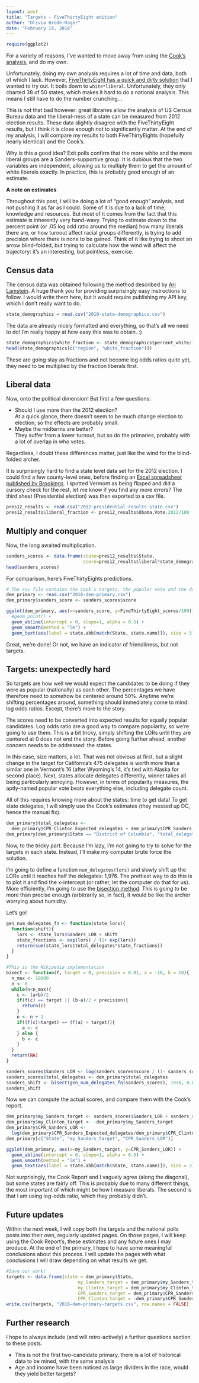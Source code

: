```yaml
---
layout: post
title: "Targets - FiveThirtyEight edition"
author: "Olivia Brode-Roger"
date: "February 15, 2016"
---
```


```r
require(ggplot2)
```

For a variety of reasons, I've wanted to move away from using the [Cook's analysis](http://cookpolitical.com/story/9179), and do my own.

Unfortunately, doing my own analysis requires a lot of time and data, both of which I lack.
However, [FiveThirtyEight has a quick and dirty solution](http://fivethirtyeight.com/features/what-happens-if-bernie-sanders-wins-iowa/) that I wanted to try out.
It boils down to `white*liberal`.
Unfortunately, they only charted 38 of 50 states, which makes it hard to do a national analysis.
This means I still have to do the number crunching...

This is not that bad however: great libraries allow the analysis of US Census Bureau data and the liberal-ness of a state can be measured from 2012 election results.
These data slightly disagree with the FiveThirtyEight results, but I think it is close enough not to significantly matter.
At the end of my analysis, I will compare my results to both FiveThirtyEights (hopefully nearly identical) and the Cook's.

Why is this a good idea?
Exit polls confirm that the more white and the more liberal groups are a Sanders-supportive group.
It is dubious that the two variables are independent, allowing us to multiply them to get the amount of white liberals exactly.
In practice, this is probably good enough of an estimate.

**A note on estimates**

Throughout this post, I will be doing a lot of "good enough" analysis, and not pushing it as far as I could.
Some of it is due to a lack of time, knowledge and resources.
But most of it comes from the fact that this estimate is inherently very hand-wavy.
Trying to estimate down to the percent point (or .05 log odd ratio around the median) how many liberals there are, or how turnout affect racial groups differently, is trying to add precision where there is none to be gained.
Think of it like trying to shoot an arrow blind-folded, but trying to calculate how the wind will affect the trajectory: it's an interesting, but pointless, exercise.

Census data
---

The census data was obtained following the method described by [Ari Lamstein](http://www.arilamstein.com/blog/2015/09/07/new-lesson-mapping-historic-census-data-in-r/).
A huge thank you for providing surprisingly easy instructions to follow.
I would write them here, but it would require publishing my API key, which I don't really want to do.

```r
state_demographics = read.csv("2010-state-demographics.csv")
```

The data are already nicely formatted and everything, so that's all we need to do!
I'm really happy at how easy this was to obtain. :)

```r
state_demographics$white_fraction <- state_demographics$percent_white/100
head(state_demographics[c("region", "white_fraction")])
```

These are going stay as fractions and not become log odds ratios quite yet, they need to be multiplied by the fraction liberals first.

Liberal data
---

Now, onto the political dimension!
But first a few questions:

- Should I use more than the 2012 election?  
   At a quick glance, there doesn't seem to be much change election to election, so the effects are probably small.
- Maybe the midterms are better?  
  They suffer from a lower turnout, but so do the primaries, probably with a lot of overlap in who votes.

Regardless, I doubt these differences matter, just like the wind for the blind-folded archer.

It is surprisingly hard to find a state level data set for the 2012 election.
I could find a few county-level ones, before finding an [Excel spreadsheet published by Brookings](http://www.brookings.edu/research/interactives/house-partisanship-2012).
I spotted Vermont as being flipped and did a cursory check for the rest, let me know if you find any more errors?
The third sheet (Presidential election) was then exported to a csv file.

```r
pres12_results <- read.csv("2012-presidential-results-state.csv")
pres12_results$liberal_fraction <- pres12_results$Obama.Vote.2012/100
```

Multiply and conquer
---

Now, the long awaited multiplication.

```r
sanders_scores <- data.frame(state=pres12_results$State,
                             score=pres12_results$liberal*state_demographics$white_fraction)
head(sanders_scores)
```

For comparison, here's FiveThirtyEights predictions.

```r
# The csv file contains the Cook's targets, the popular vote and the date of the primary/caucus
dem_primary <- read.csv("2016-dem-primary.csv")
dem_primary$sanders_score <- sanders_scores$score

ggplot(dem_primary, aes(x=sanders_score, y=FiveThirtyEight_scores/100)) +
  #geom_point() +
  geom_abline(intercept = 0, slope=1, alpha = 0.5) +
  geom_smooth(method = "lm") +
  geom_text(aes(label = state.abb[match(State, state.name)]), size = 3)
```

Great, we're done!
Or not, we have an indicator of friendliness, but not targets.

Targets: unexpectedly hard
---

So targets are how well we would expect the candidates to be doing if they were as popular (nationally) as each other.
The percentages we have therefore need to somehow be centered around 50%.
Anytime we're shifting percentages around, something should immediately come to mind: log odds ratios.
Except, there's more to the story.

The scores need to be converted into expected results for equally popular candidates.
Log odds ratio are a good way to compare popularity, so we're going to use them.
This is a bit tricky, simply shifting the LORs until they are centered at 0 does not end the story.
Before going further ahead, another concern needs to be addressed: the states.

In this case, size matters, a lot.
That was not obvious at first, but a slight change in the target for California's 475 delegates is worth more than a similar one in Vermont's 16 (after Wyoming's 14, it's tied with Alaska for second place).
Next, states allocate delegates differently, winner takes all being particularly annoying.
However, in terms of popularity measures, the aptly-named popular vote beats everything else, including delegate count.

All of this requires knowing more about the states: time to get data!
To get state delegates, I will simply use the Cook's estimates (they messed up DC, hence the manual fix).

```r
dem_primary$total_delegates <-
  dem_primary$CPR_Clinton_Expected_delegates + dem_primary$CPR_Sanders_Expected_delegates
dem_primary[dem_primary$State == "District of Columbia", "total_delegates"] <- 20
```

Now, to the tricky part.
Because I'm lazy, I'm not going to try to solve for the targets in each state.
Instead, I'll make my computer brute force the solution.

I'm going to define a function `num_delegates(lors)` and slowly shift up the LORs until it reaches half the delegates: 1,976.
The prettiest way to do this is to plot it and find the x-intercept (or rather, let the computer do that for us).
More efficiently, I'm going to use the [bisection method](https://en.wikipedia.org/wiki/Bisection_method).
This is going to be more than precise enough (arbitrarily so, in fact), it would be like the archer worrying about humidity.

Let's go!

```r
gen_num_delegates_fn <- function(state_lors){
  function(shift){
    lors <- state_lors$Sanders_LOR + shift
    state_fractions <- exp(lors) / (1+ exp(lors))
    return(sum(state_lors$total_delegates*state_fractions))
  }
}

#This is the Wikipedia implementation
bisect <- function(f, target = 0, precision = 0.01, a = -10, b = 10){
  n_max <- 10000
  n <- 0
  while(n<n_max){
    c <- (a+b)/2
    if(f(c) == target || (b-a)/2 < precision){
      return(c)
    }
    n <- n + 1
    if((f(c)>target) == (f(a) > target)){
      a <- c
    } else {
      b <- c
    }
  }
  return(NA)
}

sanders_scores$Sanders_LOR <- log(sanders_scores$score / (1- sanders_scores$score))
sanders_scores$total_delegates <- dem_primary$total_delegates
sanders_shift <- bisect(gen_num_delegates_fn(sanders_scores), 1976, 0.001)
sanders_shift
```

Now we can compute the actual scores, and compare them with the Cook's report.

```r
dem_primary$my_Sanders_target <- sanders_scores$Sanders_LOR + sanders_shift
dem_primary$my_Clinton_target <- -dem_primary$my_Sanders_target
dem_primary$CPR_Sanders_LOR <-
  log(dem_primary$CPR_Sanders_Expected_delegates/dem_primary$CPR_Clinton_Expected_delegates)
dem_primary[c("State", "my_Sanders_target", "CPR_Sanders_LOR")]

ggplot(dem_primary, aes(x=my_Sanders_target, y=CPR_Sanders_LOR)) +
  geom_abline(intercept = 0, slope=1, alpha = 0.5) +
  geom_smooth(method = "lm") +
  geom_text(aes(label = state.abb[match(State, state.name)]), size = 3)
```

Not surprisingly, the Cook Report and I vaguely agree (along the diagonal), but some states are fairly off.
This is probably due to many different things, the most important of which might be how I measure liberals.
The second is that I am using log-odds ratio, which they probably didn't.

Future updates
---

Within the next week, I will copy both the targets and the national polls posts into their own, regularly updated pages.
On those pages, I will keep using the Cook Report's, these estimates and any future ones I may produce.
At the end of the primary, I hope to have some meaningful conclusions about this process.
I will update the pages with what conclusions I will draw depending on what results we get.

```r
#Save our work!
targets <- data.frame(state = dem_primary$State,
                           my_Sanders_target = dem_primary$my_Sanders_target,
                           my_Clinton_target = dem_primary$my_Clinton_target,
                           CPR_Sanders_target = dem_primary$CPR_Sanders_LOR,
                           CPR_Clinton_target = -dem_primary$CPR_Sanders_LOR)
write.csv(targets, "2016-dem-primary-targets.csv", row.names = FALSE)
```

Further research
---

I hope to always include (and will retro-actively) a further questions section to these posts.

- This is not the first two-candidate primary, there is a lot of historical data to be mined, with the same analysis
- Age and income have been noticed as large dividers in the race, would they yield better targets?
